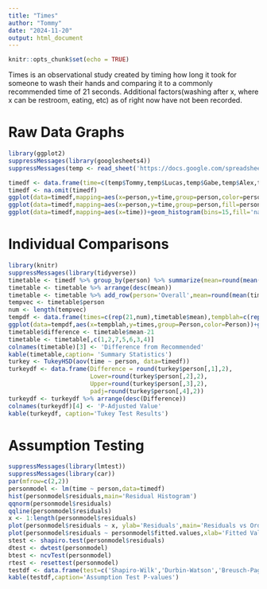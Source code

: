 ```yaml
---
title: "Times"
author: "Tommy"
date: "2024-11-20"
output: html_document
---
```


```r
knitr::opts_chunk$set(echo = TRUE)
```

Times is an observational study created by timing how long it took for someone to wash their hands and comparing it to a commonly recommended time of 21 seconds. Additional factors(washing after x, where x can be restroom, eating, etc) as of right now have not been recorded.

# Raw Data Graphs

```r
library(ggplot2)
suppressMessages(library(googlesheets4))
suppressMessages(temp <- read_sheet('https://docs.google.com/spreadsheets/d/1DA_NRzJxWlhYfJgpDxA_0aBQfLybx6eVLU2mjDHhazw/edit?usp=sharing'))

timedf <- data.frame(time=c(temp$Tommy,temp$Lucas,temp$Gabe,temp$Alex,temp$Justin),person=c(rep('Tommy',length(temp$Tommy)),rep('Lucas',length(temp$Lucas)),rep('Gabe',length(temp$Gabe)),rep('Alex',length(temp$Alex)),rep('Justin',length(temp$Justin))))
timedf <- na.omit(timedf)
ggplot(data=timedf,mapping=aes(x=person,y=time,group=person,color=person))+geom_point() + ggtitle('Time Scatterplot')
ggplot(data=timedf,mapping=aes(x=person,y=time,group=person,fill=person))+geom_boxplot() + ggtitle('Time Boxplot')
ggplot(data=timedf,mapping=aes(x=time))+geom_histogram(bins=15,fill='navy') + ggtitle('Time Histogram')
```

# Individual Comparisons

```r
library(knitr)
suppressMessages(library(tidyverse))
timetable <- timedf %>% group_by(person) %>% summarize(mean=round(mean(time),2),stdev=round(sd(time),2), n=length(person),max=max(time),min=min(time))
timetable <- timetable %>% arrange(desc(mean))
timetable <- timetable %>% add_row(person='Overall',mean=round(mean(timedf$time),2),stdev=round(sd(timedf$time),2),n=length(timedf$time),max=max(timedf$time),min=min(timedf$time))
tempvec <- timetable$person
num <- length(tempvec)
tempdf <- data.frame(times=c(rep(21,num),timetable$mean),tempblah=c(rep('Recommended Time',num),rep('Individual Average',num)),Person=(c(rep(tempvec,2))))
ggplot(data=tempdf,aes(x=tempblah,y=times,group=Person,color=Person))+geom_point()+geom_line()+xlab('Individual Average Times')+scale_x_discrete(limits=c('Recommended Time','Individual Average'))
timetable$difference <- timetable$mean-21
timetable <- timetable[,c(1,2,7,5,6,3,4)]
colnames(timetable)[3] <- 'Difference from Recommended'
kable(timetable,caption= 'Summary Statistics')
turkey <- TukeyHSD(aov(time ~ person, data=timedf))
turkeydf <- data.frame(Difference = round(turkey$person[,1],2),
                       Lower=round(turkey$person[,2],2),
                       Upper=round(turkey$person[,3],2),
                       padj=round(turkey$person[,4],2))
turkeydf <- turkeydf %>% arrange(desc(Difference))
colnames(turkeydf)[4] <- 'P-Adjusted Value'
kable(turkeydf, caption='Tukey Test Results')
```


# Assumption Testing

```r
suppressMessages(library(lmtest))
suppressMessages(library(car))
par(mfrow=c(2,2))
personmodel <- lm(time ~ person,data=timedf)
hist(personmodel$residuals,main='Residual Histogram')
qqnorm(personmodel$residuals)
qqline(personmodel$residuals)
x <- 1:length(personmodel$residuals)
plot(personmodel$residuals ~ x, ylab='Residuals',main='Residuals vs Order of Data Collection')
plot(personmodel$residuals ~ personmodel$fitted.values,xlab='Fitted Values',ylab='Residuals',main='Fitted Values vs Residuals')
stest <- shapiro.test(personmodel$residuals)
dtest <- dwtest(personmodel)
btest <- ncvTest(personmodel)
rtest <- resettest(personmodel)
testdf <- data.frame(test=c('Shapiro-Wilk','Durbin-Watson','Breusch-Pagan','RESET'),pval=c(stest$p.value,dtest$p.value,btest$p,rtest$p.value))
kable(testdf,caption='Assumption Test P-values')
```

